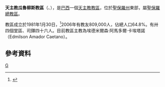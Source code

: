 {{Infobox Roman Catholic diocese
|name=瓜魯柳斯

|jurisdiction=教區
|latin = Dioecesis Guaruliensis
|image = Diocesi di Guarulhos (San Paolo, Brasile).jpg
|caption =教區範圍
|location = [[巴西|巴西]]
|territory = [[聖保羅州|聖保羅州]]東部
|population = 809,000

|rite = [[罗马礼|罗马礼]]
|patron =
|province = 聖保羅
|established = 1981年
|cathedral = 聖母無原罪主教座堂
|co-cathedral =
|leadership = 主教
|website =[http://www.diocesedeguarulhos.org.br/site/ 官方網頁]
|patriarch=
|metropolitan =
|ordinary =
埃德米爾森·阿馬多爾·卡埃塔諾|coadjutor archbishop =
|coadjutor bishop =
|auxiliary =
|emeritus =
}}
'''天主教瓜魯柳斯教區'''（{{lang-la|Dioecesis Guaruliensis}}、{{lang-pt|Diocese de Guarulhos}}），是[[巴西|巴西]]一個[[天主教|天主教]][[教區|教區]]，位於[[聖保羅州|聖保羅州]]東部，屬[[天主教聖保羅總教區|聖保羅總教區]]。

教區成立於1981年1月30日，<ref>{{Cite web |url=http://www.vatican.va/holy_father/john_paul_ii/apost_constitutions/documents/hf_jp-ii_apc_19810130_guaruliensis_lt.html |title=成立教區的宗座憲令 |access-date=2014-01-07 |archive-date=2014-05-16 |archive-url=https://web.archive.org/web/20140516233645/http://www.vatican.va/holy_father/john_paul_ii/apost_constitutions/documents/hf_jp-ii_apc_19810130_guaruliensis_lt.html |dead-url=no }}</ref>2006年有教友809,000人，佔總人口64.8%。有卅四個堂區、司鐸四十六人。目前教區主教為埃德米爾森·阿馬多爾·卡埃塔諾（Edmilson Amador Caetano）。

==參考資料==
{{reflist}}

[[Category:巴西天主教教區|G]]